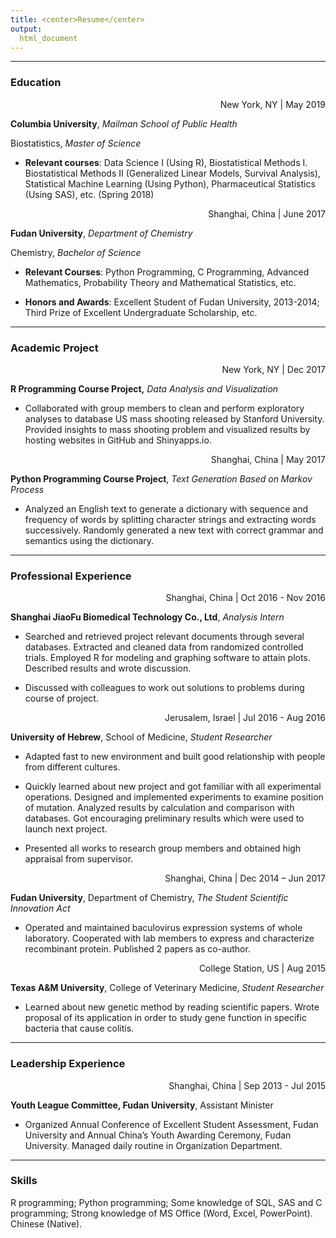 ```yaml
---
title: <center>Resume</center>
output:
  html_document
---
```


***
### Education
<p align="right">New York, NY | May 2019</p>

__Columbia University__, _Mailman School of Public Health_

Biostatistics, _Master of Science_

* __Relevant courses__: Data Science I (Using R), Biostatistical Methods I. Biostatistical Methods II (Generalized Linear Models, Survival Analysis), Statistical Machine Learning (Using Python), Pharmaceutical Statistics (Using SAS), etc. (Spring 2018)

<p align="right">Shanghai, China | June 2017</p>

__Fudan University__, _Department of Chemistry_

Chemistry, _Bachelor of Science_

* __Relevant Courses__: Python Programming, C Programming, Advanced Mathematics, Probability Theory and Mathematical Statistics, etc.

* __Honors and Awards__: Excellent Student of Fudan University, 2013-2014; Third Prize of Excellent Undergraduate Scholarship, etc.

***
### Academic Project
<p align="right">New York, NY | Dec 2017</p>

__R Programming Course Project,__ _Data Analysis and Visualization_

* Collaborated with group members to clean and perform exploratory analyses to database US mass shooting released by Stanford University. Provided insights to mass shooting problem and visualized results by hosting websites in GitHub and
Shinyapps.io.

<p align="right">Shanghai, China | May 2017</p>

__Python Programming Course Project__, _Text Generation Based on Markov Process_

* Analyzed an English text to generate a dictionary with sequence and frequency of words by splitting character strings and extracting words successively. Randomly generated a new text with correct grammar and semantics using the dictionary.

***
### Professional Experience
<p align="right">Shanghai, China | Oct 2016 - Nov 2016</p>

__Shanghai JiaoFu Biomedical Technology Co., Ltd__, _Analysis Intern_

* Searched and retrieved project relevant documents through several databases. Extracted and cleaned data from randomized controlled trials. Employed R for modeling and graphing software to attain plots. Described results and wrote discussion.

* Discussed with colleagues to work out solutions to problems during course of project.

<p align="right">Jerusalem, Israel | Jul 2016 - Aug 2016</p>

__University of Hebrew__, School of Medicine, _Student Researcher_

* Adapted fast to new environment and built good relationship with people from different cultures.

* Quickly learned about new project and got familiar with all experimental operations. Designed and implemented experiments to examine position of mutation. Analyzed results by calculation and comparison with databases. Got encouraging preliminary results which were used to launch next project.

* Presented all works to research group members and obtained high appraisal from supervisor.

<p align="right">Shanghai, China | Dec 2014 – Jun 2017</p>

__Fudan University__, Department of Chemistry, _The Student Scientific Innovation Act_

* Operated and maintained baculovirus expression systems of whole laboratory. Cooperated with lab members to express and characterize recombinant protein. Published 2 papers as co-author.

<p align="right">College Station, US | Aug 2015</p>

__Texas A&M University__, College of Veterinary Medicine, _Student Researcher_

* Learned about new genetic method by reading scientific papers. Wrote proposal of its application in order to study gene function in specific bacteria that cause colitis.

***
### Leadership Experience
<p align="right">Shanghai, China | Sep 2013 - Jul 2015</p>

__Youth League Committee, Fudan University__, Assistant Minister

* Organized Annual Conference of Excellent Student Assessment, Fudan University and Annual China’s Youth Awarding Ceremony, Fudan University. Managed daily routine in Organization Department.

***
### Skills

R programming; Python programming; Some knowledge of SQL, SAS and C programming; Strong knowledge of MS Office (Word, Excel, PowerPoint). Chinese (Native).